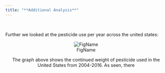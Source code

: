 ```yaml
---
title: "**Additional Analysis**" 
---
```


<br>

Further we looked at the pesticide use per year across the united states:

<center>
![FigName](add_analysis_files/figure-html/unnamed-chunk-1-1.gif)


The graph above shows the continued weight of pesticide used in the United States from 2004-2016. As seen, there